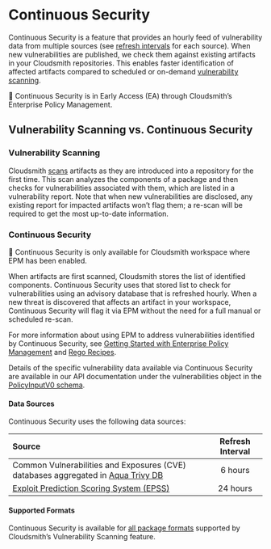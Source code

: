 
# Continuous Security

Continuous Security is a feature that provides an hourly feed of vulnerability data from multiple sources (see [refresh intervals]() for each source). When new vulnerabilities are published, we check them against existing artifacts in your Cloudsmith repositories. This enables faster identification of affected artifacts compared to scheduled or on-demand [vulnerability scanning](./vulnerability-scanning).

<Note>📘 Continuous Security is in Early Access (EA) through Cloudsmith’s Enterprise Policy Management. </Note>

## Vulnerability Scanning vs. Continuous Security

### Vulnerability Scanning

Cloudsmith [scans](./vulnerability-scanning) artifacts as they are introduced into a repository for the first time. This scan analyzes the components of a package and then checks for vulnerabilities associated with them, which are listed in a vulnerability report. Note that when new vulnerabilities are disclosed, any existing report for impacted artifacts won’t flag them; a re-scan will be required to get the most up-to-date information.

### Continuous Security

<Note>📘 Continuous Security is only available for Cloudsmith workspace where EPM has been enabled.</Note>

When artifacts are first scanned, Cloudsmith stores the list of identified components. Continuous Security uses that stored list to check for vulnerabilities using an advisory database that is refreshed hourly. When a new threat is discovered that affects an artifact in your workspace, Continuous Security will flag it via EPM without the need for a full manual or scheduled re-scan.

For more information about using EPM to address vulnerabilities identified by Continuous Security, see [Getting Started with Enterprise Policy Management](./epm/getting-started) and [Rego Recipes](./epm/rego).

Details of the specific vulnerability data available via Continuous Security are available in our API documentation under the vulnerabilities object in the [PolicyInputV0 schema](https://api.cloudsmith.io/v2/swagger/).

#### Data Sources

Continuous Security uses the following data sources:

| Source                                                                                  | Refresh Interval |
| :-------------------------------------------------------------------------------------- | :--------------: | 
| Common Vulnerabilities and Exposures (CVE) databases aggregated in [Aqua Trivy DB](https://trivy.dev/v0.39/docs/vulnerability/detection/data-source/) |   6 hours   |
| [Exploit Prediction Scoring System (EPSS)](https://www.first.org/epss/) |   24 hours  |

#### Supported Formats

Continuous Security is available for [all package formats](./vulnerability-scanning) supported by Cloudsmith’s Vulnerability Scanning feature.